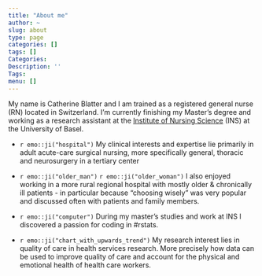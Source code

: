 ```yaml
---
title: "About me"
author: ~
slug: about
type: page
categories: []
tags: []
Categories:
Description: ''
Tags:
menu: []
---
```


My name is Catherine Blatter and I am trained as a registered general nurse (RN) located in Switzerland. 
I'm currently finishing my Master's degree and working as a research assistant at the [Institute of 
Nursing Science](https://nursing.unibas.ch) (INS) at the University of Basel.  


- `r emo::ji("hospital")` My clinical interests and expertise lie primarily in adult acute-care surgical nursing, more specifically general, thoracic and neurosurgery in a tertiary center

- `r emo::ji("older_man")` `r emo::ji("older_woman")` I also enjoyed working in a more rural 
regional hospital with mostly older & chronically ill patients - in particular because "choosing wisely" was very popular and discussed often with patients and family members.

- `r emo::ji("computer")` During my master's studies and work at INS I discovered a passion for coding in #rstats. 
 
- `r emo::ji("chart_with_upwards_trend")` My research interest lies in quality of care in health services research. More precisely how data can be used to improve quality of care and account for the physical and emotional health of health care workers.
 

 \
 
<!-- **References** -->

<!-- Schwendimann, R., Blatter, C., Dhaini, S., Simon, M., & Ausserhofer, D. (2018). The occurrence,       types, consequences and preventability of in-hospital adverse events – a scoping review. BMC      Health Services Research, 18(1), 521. doi:10.1186/s12913-018-3335-z -->



 
 


